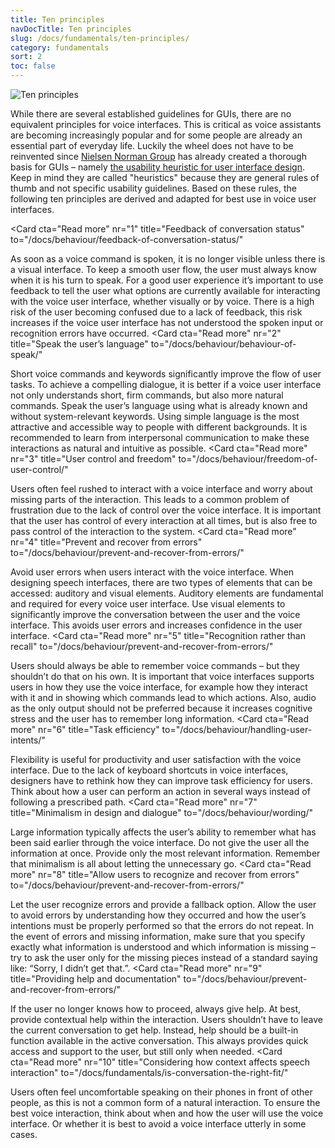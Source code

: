 ```yaml
---
title: Ten principles
navDocTitle: Ten principles
slug: /docs/fundamentals/ten-principles/
category: fundamentals
sort: 2
toc: false
---
```


![Ten principles](/images/fundamentals/tenPrinciples.png)

While there are several established guidelines for GUIs, there are no equivalent principles for voice interfaces. This is critical as voice assistants are becoming increasingly popular and for some people are already an essential part of everyday life. Luckily the wheel does not have to be reinvented since [Nielsen Norman Group](https://www.nngroup.com/) has already created a thorough basis for GUIs – namely [the usability heuristic for user interface design](https://www.nngroup.com/articles/ten-usability-heuristics/). Keep in mind they are called "heuristics" because they are general rules of thumb and not specific usability guidelines. Based on these rules, the following ten principles are derived and adapted for best use in voice user interfaces.

<Card
  cta="Read more"
  nr="1"
  title="Feedback of conversation status"
  to="/docs/behaviour/feedback-of-conversation-status/"
>
  As soon as a voice command is spoken, it is no longer visible unless there is
  a visual interface. To keep a smooth user flow, the user must always know when
  it is his turn to speak. For a good user experience it’s important to use
  feedback to tell the user what options are currently available for interacting
  with the voice user interface, whether visually or by voice. There is a high
  risk of the user becoming confused due to a lack of feedback, this risk
  increases if the voice user interface has not understood the spoken input or
  recognition errors have occurred.
</Card>
<Card
  cta="Read more"
  nr="2"
  title="Speak the user’s language"
  to="/docs/behaviour/behaviour-of-speak/"
>
  Short voice commands and keywords significantly improve the flow of user
  tasks. To achieve a compelling dialogue, it is better if a voice user
  interface not only understands short, firm commands, but also more natural
  commands. Speak the user’s language using what is already known and without
  system-relevant keywords. Using simple language is the most attractive and
  accessible way to people with different backgrounds. It is recommended to
  learn from interpersonal communication to make these interactions as natural
  and intuitive as possible.
</Card>
<Card
  cta="Read more"
  nr="3"
  title="User control and freedom"
  to="/docs/behaviour/freedom-of-user-control/"
>
  Users often feel rushed to interact with a voice interface and worry about
  missing parts of the interaction. This leads to a common problem of
  frustration due to the lack of control over the voice interface. It is
  important that the user has control of every interaction at all times, but is
  also free to pass control of the interaction to the system.
</Card>
<Card
  cta="Read more"
  nr="4"
  title="Prevent and recover from errors"
  to="/docs/behaviour/prevent-and-recover-from-errors/"
>
  Avoid user errors when users interact with the voice interface. When designing
  speech interfaces, there are two types of elements that can be accessed:
  auditory and visual elements. Auditory elements are fundamental and required
  for every voice user interface. Use visual elements to significantly improve
  the conversation between the user and the voice interface. This avoids user
  errors and increases confidence in the user interface.
</Card>
<Card
  cta="Read more"
  nr="5"
  title="Recognition rather than recall"
  to="/docs/behaviour/prevent-and-recover-from-errors/"
>
  Users should always be able to remember voice commands – but they shouldn’t do
  that on his own. It is important that voice interfaces supports users in how
  they use the voice interface, for example how they interact with it and in
  showing which commands lead to which actions. Also, audio as the only output
  should not be preferred because it increases cognitive stress and the user has
  to remember long information.
</Card>
<Card
  cta="Read more"
  nr="6"
  title="Task efficiency"
  to="/docs/behaviour/handling-user-intents/"
>
  Flexibility is useful for productivity and user satisfaction with the voice
  interface. Due to the lack of keyboard shortcuts in voice interfaces,
  designers have to rethink how they can improve task efficiency for users.
  Think about how a user can perform an action in several ways instead of
  following a prescribed path.
</Card>
<Card
  cta="Read more"
  nr="7"
  title="Minimalism in design and dialogue"
  to="/docs/behaviour/wording/"
>
  Large information typically affects the user’s ability to remember what has
  been said earlier through the voice interface. Do not give the user all the
  information at once. Provide only the most relevant information. Remember that
  minimalism is all about letting the unnecessary go.
</Card>
<Card
  cta="Read more"
  nr="8"
  title="Allow users to recognize and recover from errors"
  to="/docs/behaviour/prevent-and-recover-from-errors/"
>
  Let the user recognize errors and provide a fallback option. Allow the user to
  avoid errors by understanding how they occurred and how the user’s intentions
  must be properly performed so that the errors do not repeat. In the event of
  errors and missing information, make sure that you specify exactly what
  information is understood and which information is missing – try to ask the
  user only for the missing pieces instead of a standard saying like: “Sorry, I
  didn’t get that.”.
</Card>
<Card
  cta="Read more"
  nr="9"
  title="Providing help and documentation"
  to="/docs/behaviour/prevent-and-recover-from-errors/"
>
  If the user no longer knows how to proceed, always give help. At best, provide
  contextual help within the interaction. Users shouldn’t have to leave the
  current conversation to get help. Instead, help should be a built-in function
  available in the active conversation. This always provides quick access and
  support to the user, but still only when needed.
</Card>
<Card
  cta="Read more"
  nr="10"
  title="Considering how context affects speech interaction"
  to="/docs/fundamentals/is-conversation-the-right-fit/"
>
  Users often feel uncomfortable speaking on their phones in front of other
  people, as this is not a common form of a natural interaction. To ensure the
  best voice interaction, think about when and how the user will use the voice
  interface. Or whether it is best to avoid a voice interface utterly in some
  cases.
</Card>
